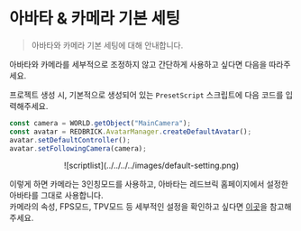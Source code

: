 
# 아바타 & 카메라 기본 세팅

> 아바타와 카메라 기본 세팅에 대해 안내합니다.  

아바타와 카메라를 세부적으로 조정하지 않고 간단하게 사용하고 싶다면 다음을 따라주세요.  

프로젝트 생성 시, 기본적으로 생성되어 있는 `PresetScript` 스크립트에 다음 코드를 입력해주세요.  

```js copy showLineNumbers filename="PresetScript"
const camera = WORLD.getObject("MainCamera");
const avatar = REDBRICK.AvatarManager.createDefaultAvatar();
avatar.setDefaultController();
avatar.setFollowingCamera(camera);
```

<Callout type="info">
  <center>![scriptlist](../../../../images/default-setting.png)</center>
</Callout>

이렇게 하면 카메라는 3인칭모드를 사용하고, 아바타는 레드브릭 홈페이지에서 설정한 아바타를 그대로 사용합니다.  
카메라의 속성, FPS모드, TPV모드 등 세부적인 설정을 확인하고 싶다면 [이곳](../built-in/three/perspective)을 참고해 주세요.